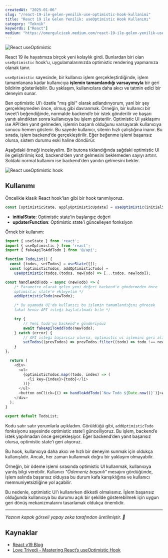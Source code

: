 ```yaml
---
createdAt: "2025-01-06"
slug: "/react-19-ile-gelen-yenilik-use-optimistic-hook-kullanimi"
title: "React 19 ile Gelen Yenilik: useOptimistic Hook Kullanımı"
category: "Teknik"
keywords: ["React"]
medium: "https://omergulcicek.medium.com/react-19-ile-gelen-yenilik-useoptimistic-hook-kullan%C4%B1m%C4%B1-eebe5cb6a732"
---
```


![React useOptimistic](/blog/2025-01-06/useOptimistic.png)

React 19 ile hayatımıza birçok yeni kolaylık girdi. Bunlardan biri olan `useOptimistic` hook'u, uygulamalarımızda optimistic rendering yapmamıza olanak tanır.

`useOptimistic` sayesinde, bir kullanıcı işlem gerçekleştirdiğinde, işlem tamamlanana kadar kullanıcıya **işlemin tamamlandığı varsayımıyla** bir geri bildirim gösterilebilir. Bu yaklaşım, kullanıcılara daha akıcı ve tatmin edici bir deneyim sunar.

Ben optimistic UI’ı özetle "mış gibi" olarak adlandırıyorum, yani bir şey gerçekleşmeden önce, olmuş gibi davranmak. Örneğin, bir kullanıcı bir tweet’i beğendiğinde, normalde backend’e bir istek gönderilir ve başarı yanıtı alındıktan sonra kullanıcıya bu işlem gösterilir. Optimistic UI yaklaşımı ise API’den yanıt gelmeden, işlemin başarılı olduğunu varsayarak kullanıcıya sonucu hemen gösterir. Bu sayede kullanıcı, sitenin hızlı çalıştığına inanır. Bu sırada, işlem backend’de gerçekleştirilir. Eğer beğenme işlemi başarısız olursa, sistem durumu eski haline döndürür.

Aşağıdaki örneği inceleyelim. Bir butona tıklandığında sağdaki optimistic UI ile geliştirilmiş kod, backend’den yanıt gelmesini beklemeden sayıyı artırır. Soldaki normal kullanım ise backend’den yanıtın gelmesini bekler.

![React useOptimistic hook](/blog/2025-01-06/optimistic-ui.gif)
## Kullanımı

Öncelikle klasik React hook'ları gibi bir hook tanımlıyoruz.

```javascript
const [optimisticState, applyOptimisticUpdate] = useOptimistic(initialState, updaterFunction);
```

- **initialState**: Optimistic state'in başlangıç değeri
- **updaterFunction**: Optimistic state'i güncelleyen fonksiyon

Örnek bir kullanım:

```javascript
import { useState } from 'react';
import { useOptimistic } from 'react';
import { fakeApiToAddTodo } from '@/api';

function TodoList() {
  const [todos, setTodos] = useState([]);
  const [optimisticTodos, addOptimisticTodo] =
	useOptimistic(todos,(todos, newTodo) => [...todos, newTodo]);

const handleAddTodo = async (newTodo) => {
	/* Parametre olarak gelen yeni değeri backend'e göndermeden önce
	optimistic state'e ekleyelim */
	addOptimisticTodo(newTodo);

	/* Bu aşamada UI'da kullanıcı bu işlemin tamamlandığını görecek
	fakat henüz API isteği başlatılmadı bile */

	try {
		// Yeni todo'yu backend'e gönderiyouz
		await fakeApiToAddTodo(newTodo);
	} catch (error) {
		// API isteği başarısız olursa, optimistic ui işlemini geri alıyoruz
		setTodos((prevTodos) => prevTodos.filter((todo) => todo !== newTodo));
	}
};

  return (
    <div>
      <ul>
        {optimisticTodos.map((todo, index) => (
          <li key={index}>{todo}</li>
        ))}
      </ul>
      <button onClick={() => handleAddTodo(`New Todo ${Date.now()}`)}>Add Todo</button>
    </div>
  );
}

export default TodoList;
```

Kodu satır satır yorumlarla açıkladım. Görüldüğü gibi, `addOptimisticTodo` fonksiyonu sayesinde optimistic state’i güncelliyoruz. Bu işlem, backend’e istek yapılmadan önce gerçekleşiyor. Eğer backend’den yanıt başarısız olursa, optimistic state’i geri alıyoruz.

Bu hook, kullanıcıya daha akıcı ve hızlı bir deneyim sunmak için oldukça kullanışlıdır. Ancak, her zaman kullanmak doğru bir yaklaşım olmayabilir.

Örneğin, bir ödeme işlemi sırasında optimistic UI kullanmak, kullanıcıya yanlış bilgi verebilir. Kullanıcı *"Ödemeniz başarılı"* mesajını gördüğünde, işlem aslında başarısız olduysa bu durum kafa karışıklığına ve kullanıcı memnuniyetsizliğine yol açabilir.

Bu nedenle, optimistic UI’ı kullanırken dikkatli olmalısınız. İşlem başarısız olduğunda kullanıcıya bu durumu açık bir şekilde gösterebilmek için uygun geri dönüş mekanizmalarını tasarlamak oldukça önemlidir.

***

*Yazının kapak görseli yapay zeka tarafından üretilmiştir. 🤖*

## Kaynaklar

- <a href="https://react.dev/blog/2024/12/05/react-19#whats-new-in-react-19" target="_blank" rel="noreferrer noopener">React v19 Blog</a>
- <a href="https://medium.com/zestgeek/mastering-reacts-useoptimistic-hook-a-comprehensive-guide-with-examples-75b4637fe760" target="_blank" rel="noreferrer noopener">Love Trivedi - Mastering React’s useOptimistic Hook</a>
